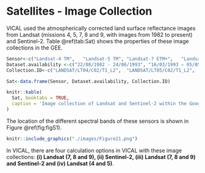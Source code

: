 # Satellites - Image Collection {#Sat}

VICAL used the atmospherically corrected land surface reflectance images from Landsat (missions 4, 5, 7, 8 and 9, with images from 1982 to present) and Sentinel-2. Table \@ref(tab:Sat) shows the properties of these image collections in the GEE.

```r
Sensor<-c("Landsat-4 TM",	"Landsat-5 TM",	"Landsat-7 ETM+",	"Landsat-8 OLI",	"Landsat-9 OLI-2",	"Sentinel-2 (MSI)")
Dataset.availability <-c("22/08/1982 - 24/06/1993",	"16/03/1993 – 05/05/2012",	"01/01/1999-present",	"11/04/2013- present",	"31/10/2021- present",	"28/03/2017-present")
Collection.ID<-c("LANDSAT/LT04/C02/T1_L2",	"LANDSAT/LT05/C02/T1_L2",	"LANDSAT/ LC08 /C01/T1_L2",	"LANDSAT/LE07/C01/T1_L2",	"LANDSAT/LC09/C02/T1_L2",	"COPERNICUS/S2_SR_HARMONIZED")

Sat<-data.frame(Sensor, Dataset.availability, Collection.ID)

knitr::kable(
  Sat, booktabs = TRUE, 
  caption = 'Image collection of Landsat and Sentinel-2 within the Google Earth Engine (GEE)'
) 
```

The location of the different spectral bands of these sensors is shown in Figure \@ref(fig:figS1). 
```r
knitr::include_graphics("./images/Figure21.png")
```

In VICAL, there are four calculation options in VICAL with these image collections: **(i) Landsat (7, 8 and 9), (ii) Sentinel-2, (iii) Landsat (7, 8 and 9) and Sentinel-2 and (iv) Landsat (4 and 5)**. 

